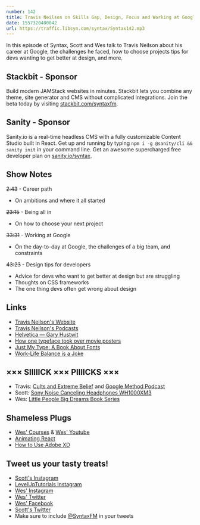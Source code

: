 ```yaml
---
number: 142
title: Travis Neilson on Skills Gap, Design, Focus and Working at Google
date: 1557320400042
url: https://traffic.libsyn.com/syntax/Syntax142.mp3
---
```


In this episode of Syntax, Scott and Wes talk to Travis Neilson about his career at Google, the challenges he faced, how to choose projects tips for devs wanting to get better at design, and more.

## Stackbit - Sponsor

Build modern JAMStack websites in minutes. Stackbit lets you combine any theme, site generator and CMS without complicated integrations. Join the beta today by visiting [stackbit.com/syntaxfm](https://www.stackbit.com/syntaxfm/).

## Sanity - Sponsor

Sanity.io is a real-time headless CMS with a fully customizable Content Studio built in React. Get up and running by typing `npm i -g @sanity/cli && sanity init` in your command line. Get an awesome supercharged free developer plan on [sanity.io/syntax](https://sanity.io/syntax?utm_source=syntax-fm&utm_campaign=syntax1).

## Show Notes

~~2:43~~ - Career path

- On ambitions and where it all started

~~23:15~~ - Being all in

- On how to choose your next project

~~33:31~~ - Working at Google

- On the day-to-day at Google, the challenges of a big team, and constraints

~~43:23~~ - Design tips for developers

- Advice for devs who want to get better at design but are struggling
- Thoughts on CSS frameworks
- The one thing devs often get wrong about design

## Links

- [Travis Neilson's Website](http://travisneilson.com/)
- [Travis Neilson's Podcasts](http://travisneilson.com/podcasts/)
- [Helvetica — Gary Hustwit](https://www.amazon.com/Helvetica-David-Carson/dp/B079N3Y4C6)
- [How one typeface took over movie posters](https://www.youtube.com/watch?v=yI4shGV1EsM)
- [Just My Type: A Book About Fonts](https://www.amazon.com/Just-My-Type-About-Fonts/dp/1592407463)
- [Work-Life Balance is a Joke](https://us6.campaign-archive.com/?u=2abae111d44df144b3b3986bc&id=43066ab0cb&e=%5BUNIQID%5D)

## ××× SIIIIICK ××× PIIIICKS ×××

- Travis: [Cults and Extreme Belief](https://www.hulu.com/series/cults-and-extreme-belief-732b89b1-7af0-4bed-9a28-6ca51d2b1e69) and [Google Method Podcast](https://design.google/library/method-podcast-episode-1/)
- Scott: [Sony Noise Canceling Headphones WH1000XM3](https://amzn.to/2Gqc7Tt)
- Wes: [Little People Big Dreams Book Series](https://amzn.to/2DfA0Lk)

## Shameless Plugs
* [Wes' Courses](https://wesbos.com/courses) & [Wes' Youtube](https://www.youtube.com/user/wesbos)
* [Animating React](https://www.leveluptutorials.com/tutorials/animating-react)
* [How to Use Adobe XD](https://leveluptutorials.com/pro)

## Tweet us your tasty treats!

- [Scott's Instagram](https://www.instagram.com/stolinski/)
- [LevelUpTutorials Instagram](https://www.instagram.com/LevelUpTutorials/)
- [Wes' Instagram](https://www.instagram.com/wesbos/)
- [Wes' Twitter](https://twitter.com/wesbos)
- [Wes' Facebook](https://www.facebook.com/wesbos.developer)
- [Scott's Twitter](https://twitter.com/stolinski)
- Make sure to include [@SyntaxFM](https://twitter.com/SyntaxFM) in your tweets
